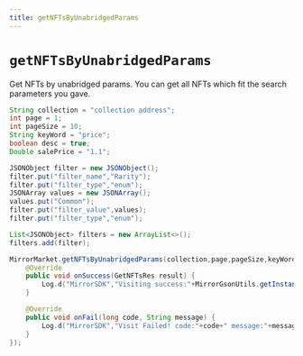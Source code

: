 ```yaml
---
title: getNFTsByUnabridgedParams
---
```


# `getNFTsByUnabridgedParams`
Get NFTs by unabridged params.
You can get all NFTs which fit the search parameters you gave.

```java
String collection = "collection address";
int page = 1;
int pageSize = 10;
String keyWord = "price";
boolean desc = true;
Double salePrice = "1.1";

JSONObject filter = new JSONObject();
filter.put("filter_name","Rarity");
filter.put("filter_type","enum");
JSONArray values = new JSONArray();
values.put("Common");
filter.put("filter_value",values);
filter.put("filter_type","enum");

List<JSONObject> filters = new ArrayList<>();
filters.add(filter);

MirrorMarket.getNFTsByUnabridgedParams(collection,page,pageSize,keyWord,desc,salePrice,filters, new GetNFTsListener() {
    @Override
    public void onSuccess(GetNFTsRes result) {
        Log.d("MirrorSDK","Visiting success:"+MirrorGsonUtils.getInstance().toJson(result));
    }

    @Override
    public void onFail(long code, String message) {
        Log.d("MirrorSDK","Visit Failed! code:"+code+" message:"+message);
    }
});
```